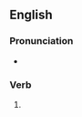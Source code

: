 ==English==

===Pronunciation===
* {{rhymes|aɪvz|lang=en}}

===Verb===
{{head|en|verb form}}

# {{en-third-person singular of|contrive}}